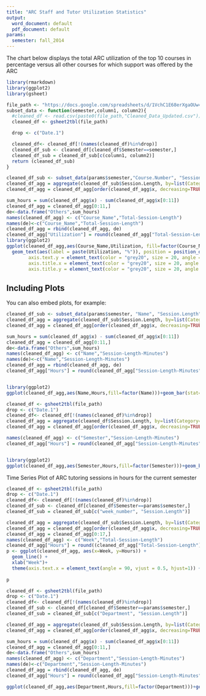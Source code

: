 ---
title: "ARC Staff and Tutor Utilization Statistics"
output:
  word_document: default
  pdf_document: default
params:
  semester: fall_2014
---
The chart below displays the total ARC utilization of the top 10 courses in percentage versus all other courses for which support was offered by the ARC
```{r, echo=FALSE}
library(rmarkdown)
library(ggplot2)
library(gsheet)

file_path <- "https://docs.google.com/spreadsheets/d/1VchC1E68erXgaOUw4pIi4H3JSIfHFzqjpF3XCv5Xk84/edit?usp=sharing"
subset_data <- function(semester,column1, column2){
  #cleaned_df <- read.csv(paste0(file_path,"Cleaned_Data_Updated.csv"))
  cleaned_df <- gsheet2tbl(file_path)

  drop <- c("Date.1")

  cleaned_df<- cleaned_df[!(names(cleaned_df)%in%drop)]
  cleaned_df_sub <- cleaned_df[cleaned_df$Semester==semester,]
  cleaned_df_sub = cleaned_df_sub[c(column1, column2)]
  return (cleaned_df_sub)
}


```


```{r, fig.width=15,fig.height=15, echo=FALSE, warning= FALSE}
cleaned_df_sub <- subset_data(params$semester,"Course.Number", "Session.Length")
cleaned_df_agg = aggregate(cleaned_df_sub$Session.Length, by=list(Category=cleaned_df_sub$Course.Number), FUN=sum)
cleaned_df_agg = cleaned_df_agg[order(cleaned_df_agg$x, decreasing=TRUE),]

sum_hours = sum(cleaned_df_agg$x) - sum(cleaned_df_agg$x[0:11])
cleaned_df_agg = cleaned_df_agg[0:11,]
de<-data.frame("Others",sum_hours)
names(cleaned_df_agg) <- c("Course_Name","Total-Session-Length")
names(de)<-c("Course_Name","Total-Session-Length")
cleaned_df_agg = rbind(cleaned_df_agg, de)
cleaned_df_agg["Utilization"] = round(cleaned_df_agg["Total-Session-Length"]*100/sum(cleaned_df_agg['Total-Session-Length']),2)
library(ggplot2)
ggplot(cleaned_df_agg,aes(Course_Name,Utilization, fill=factor(Course_Name)))+geom_bar(stat="identity")+coord_flip()+
  geom_text(aes(label = paste(Utilization, "%")), position = position_dodge(2.0),size=6, family = "Arial" ) +  theme(axis.text.x = element_text(color = "grey20", size = 20, angle = 90, hjust = .5, vjust = .5, face = "plain"),
        axis.text.y = element_text(color = "grey20", size = 20, angle = 0, hjust = 1, vjust = 0, face = "plain"),  
        axis.title.x = element_text(color = "grey20", size = 20, angle = 0, hjust = .5, vjust = 0, face = "plain"),
        axis.title.y = element_text(color = "grey20", size = 20, angle = 90, hjust = .5, vjust = .5, face = "plain")) + xlab("Course Name") + ylab("Utilization in %")

```


## Including Plots

You can also embed plots, for example:

```{r, fig.width=35,fig.height=30, echo=FALSE, warning= FALSE}

cleaned_df_sub <- subset_data(params$semester, "Name", "Session.Length")
cleaned_df_agg = aggregate(cleaned_df_sub$Session.Length, by=list(Category=cleaned_df_sub$Name), FUN=sum)
cleaned_df_agg = cleaned_df_agg[order(cleaned_df_agg$x, decreasing=TRUE),]

sum_hours = sum(cleaned_df_agg$x) - sum(cleaned_df_agg$x[0:11])
cleaned_df_agg = cleaned_df_agg[0:11,]
de<-data.frame("Others",sum_hours)
names(cleaned_df_agg) <- c("Name","Session-Length-Minutes")
names(de)<-c("Name","Session-Length-Minutes")
cleaned_df_agg = rbind(cleaned_df_agg, de)
cleaned_df_agg["Hours"] = round(cleaned_df_agg["Session-Length-Minutes"]/60,0)


library(ggplot2)
ggplot(cleaned_df_agg,aes(Name,Hours,fill=factor(Name)))+geom_bar(stat="identity")+ theme(axis.text.x = element_text(angle = 90, vjust = 0.5, hjust=1)) + theme(text = element_text(size=40))+ xlab("Tutor Name") + ylab("Hours of Support") + geom_text(aes(label = Hours),size=10, family = "Arial" )


```



```{r, fig.width=35,fig.height=30, echo=FALSE, warning= FALSE}
cleaned_df <- gsheet2tbl(file_path)
drop <- c("Date.1")
cleaned_df<- cleaned_df[!(names(cleaned_df)%in%drop)]
cleaned_df_agg = aggregate(cleaned_df$Session.Length, by=list(Category=cleaned_df$Semester), FUN=sum)
cleaned_df_agg = cleaned_df_agg[order(cleaned_df_agg$x, decreasing=TRUE),]

names(cleaned_df_agg) <- c("Semester","Session-Length-Minutes")
cleaned_df_agg["Hours"] = round(cleaned_df_agg["Session-Length-Minutes"]/60,0)


library(ggplot2)
ggplot(cleaned_df_agg,aes(Semester,Hours,fill=factor(Semester)))+geom_bar(stat="identity")+ theme(axis.text.x = element_text(angle = 90, vjust = 0.5, hjust=1)) + theme(text = element_text(size=40))+ xlab("Semester") + ylab("Hours of Support") + geom_text(aes(label = Hours),size=10, family = "Arial" )

```









Time Series Plot of ARC tutoring sessions in hours for the current semester
```{r, fig.width=15,fig.height=15, echo=FALSE, warning= FALSE}

cleaned_df <- gsheet2tbl(file_path)
drop <- c("Date.1")
cleaned_df<- cleaned_df[!(names(cleaned_df)%in%drop)]
cleaned_df_sub <- cleaned_df[cleaned_df$Semester==params$semester,]
cleaned_df_sub = cleaned_df_sub[c("week_number", "Session.Length")]

cleaned_df_agg = aggregate(cleaned_df_sub$Session.Length, by=list(Category=cleaned_df_sub$week_number), FUN=sum)
cleaned_df_agg = cleaned_df_agg[order(cleaned_df_agg$x, decreasing=TRUE),]
cleaned_df_agg = cleaned_df_agg[0:17,]
names(cleaned_df_agg) <- c("Week","Total-Session-Length")
cleaned_df_agg["Hours"] = round((cleaned_df_agg["Total-Session-Length"]/60),2)
p <- ggplot(cleaned_df_agg, aes(x=Week, y=Hours)) +
  geom_line() + 
  xlab("Week")+
  theme(axis.text.x = element_text(angle = 90, vjust = 0.5, hjust=1)) + theme(text = element_text(size=20))
  
p
```


```{r, fig.width=30,fig.height=30, echo=FALSE, warning= FALSE}
cleaned_df <- gsheet2tbl(file_path)
drop <- c("Date.1")
cleaned_df<- cleaned_df[!(names(cleaned_df)%in%drop)]
cleaned_df_sub <- cleaned_df[cleaned_df$Semester==params$semester,]
cleaned_df_sub = cleaned_df_sub[c("Department", "Session.Length")]

cleaned_df_agg = aggregate(cleaned_df_sub$Session.Length, by=list(Category=cleaned_df_sub$Department), FUN=sum)
cleaned_df_agg = cleaned_df_agg[order(cleaned_df_agg$x, decreasing=TRUE),]

sum_hours = sum(cleaned_df_agg$x) - sum(cleaned_df_agg$x[0:11])
cleaned_df_agg = cleaned_df_agg[0:11,]
de<-data.frame("Others",sum_hours)
names(cleaned_df_agg) <- c("Department","Session-Length-Minutes")
names(de)<-c("Department","Session-Length-Minutes")
cleaned_df_agg = rbind(cleaned_df_agg, de)
cleaned_df_agg["Hours"] = round(cleaned_df_agg["Session-Length-Minutes"]/60,0)

ggplot(cleaned_df_agg,aes(Department,Hours,fill=factor(Department)))+geom_bar(stat="identity")+ theme(axis.text.x = element_text(angle = 90, vjust = 0.5, hjust=1)) + theme(text = element_text(size=40))+ xlab("Department") + ylab("Hours of Support") + geom_text(aes(label = Hours),size=10, family = "Arial" )

```




